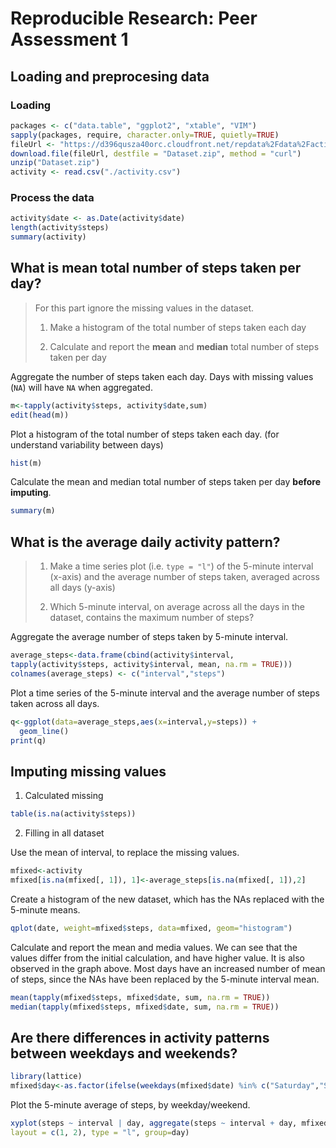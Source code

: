 # Reproducible Research: Peer Assessment 1


## Loading and preprocesing data

### Loading

```r
packages <- c("data.table", "ggplot2", "xtable", "VIM")
sapply(packages, require, character.only=TRUE, quietly=TRUE)
fileUrl <- "https://d396qusza40orc.cloudfront.net/repdata%2Fdata%2Factivity.zip"
download.file(fileUrl, destfile = "Dataset.zip", method = "curl")
unzip("Dataset.zip")
activity <- read.csv("./activity.csv")
```

### Process  the data

```r
activity$date <- as.Date(activity$date)
length(activity$steps)
summary(activity)

```


## What is mean total number of steps taken per day?

> For this part ignore the missing values in
> the dataset.
>
> 1. Make a histogram of the total number of steps taken each day
>
> 2. Calculate and report the **mean** and **median** total number of steps taken per day

Aggregate the number of steps taken each day.
Days with missing values (`NA`) will have `NA` when aggregated.

```r
m<-tapply(activity$steps, activity$date,sum)
edit(head(m))

```

Plot a histogram of the total number of steps taken each day. (for understand variability between days)

```r
hist(m)
```

Calculate the mean and median total number of steps taken per day **before imputing**.

```r
summary(m)
```



## What is the average daily activity pattern?

> 1. Make a time series plot (i.e. `type = "l"`) of the 5-minute interval (x-axis) and the average number of steps taken, averaged across all days (y-axis)
>
> 2. Which 5-minute interval, on average across all the days in the dataset, contains the maximum number of steps?

Aggregate the average number of steps taken by 5-minute interval.

```r
average_steps<-data.frame(cbind(activity$interval,
tapply(activity$steps, activity$interval, mean, na.rm = TRUE)))
colnames(average_steps) <- c("interval","steps")

```

Plot a time series of the 5-minute interval and the average number of steps taken across all days.

```r
q<-ggplot(data=average_steps,aes(x=interval,y=steps)) +
  geom_line()
print(q)
```


## Imputing missing values

1. Calculated missing

```r
table(is.na(activity$steps))
```

2. Filling in all dataset

Use the mean of interval, to replace the missing values.

```r
mfixed<-activity
mfixed[is.na(mfixed[, 1]), 1]<-average_steps[is.na(mfixed[, 1]),2]
```

Create a histogram of the new dataset, which has the NAs replaced with the 5-minute means.

```r
qplot(date, weight=mfixed$steps, data=mfixed, geom="histogram")
```

Calculate and report the mean and media values. We can see that the values differ from the initial calculation, and have higher value. It is also observed in the graph above. Most days have an increased number of mean of steps, since the NAs have been replaced by the 5-minute interval mean.

```r
mean(tapply(mfixed$steps, mfixed$date, sum, na.rm = TRUE))
median(tapply(mfixed$steps, mfixed$date, sum, na.rm = TRUE))
```

## Are there differences in activity patterns between weekdays and weekends?

```r
library(lattice)
mfixed$day<-as.factor(ifelse(weekdays(mfixed$date) %in% c("Saturday","Sunday"),"Weekend","Weekday"))
```
Plot the 5-minute average of steps, by weekday/weekend.
```r
xyplot(steps ~ interval | day, aggregate(steps ~ interval + day, mfixed, FUN = mean), 
layout = c(1, 2), type = "l", group=day)
```


